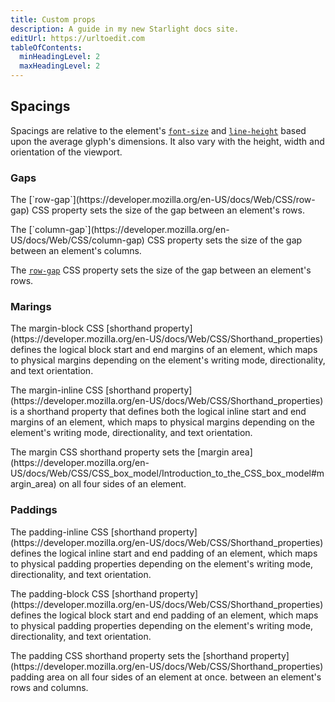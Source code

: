 ```yaml
---
title: Custom props
description: A guide in my new Starlight docs site.
editUrl: https://urltoedit.com
tableOfContents:
  minHeadingLevel: 2
  maxHeadingLevel: 2
---
```



## Spacings

Spacings are relative to the element's [`font-size`](https://developer.mozilla.org/en-US/docs/Web/CSS/font-size) and [`line-height`](https://developer.mozilla.org/en-US/docs/Web/CSS/line-height) based upon the average glyph's dimensions. It also vary with the height, width and orientation of the viewport.

### Gaps

<Gaps>
  <p slot="row">The [`row-gap`](https://developer.mozilla.org/en-US/docs/Web/CSS/row-gap) CSS property sets the size of the gap between an element's rows.</p>
  <p slot="column">The [`column-gap`](https://developer.mozilla.org/en-US/docs/Web/CSS/column-gap) CSS property sets the size of the gap between an element's columns.</p>
  <p slot="shorthand">The <a href="https://developer.mozilla.org/en-US/docs/Web/CSS/row-gap"><code>row-gap</code></a> CSS property sets the size of the gap between an element's rows.</p>
</Gaps>

### Marings

<Margins>
  <p slot="block">The margin-block CSS [shorthand property](https://developer.mozilla.org/en-US/docs/Web/CSS/Shorthand_properties) defines the logical block start and end margins of an element, which maps to physical margins depending on the element's writing mode, directionality, and text orientation.</p>
  <p slot="inline">The margin-inline CSS [shorthand property](https://developer.mozilla.org/en-US/docs/Web/CSS/Shorthand_properties) is a shorthand property that defines both the logical inline start and end margins of an element, which maps to physical margins depending on the element's writing mode, directionality, and text orientation.</p>
  <p slot="shorthand">The margin CSS shorthand property sets the [margin area](https://developer.mozilla.org/en-US/docs/Web/CSS/CSS_box_model/Introduction_to_the_CSS_box_model#margin_area) on all four sides of an element.</p>
</Margins>

### Paddings

<Paddings>
  <p slot="inline">The padding-inline CSS [shorthand property](https://developer.mozilla.org/en-US/docs/Web/CSS/Shorthand_properties) defines the logical inline start and end padding of an element, which maps to physical padding properties depending on the element's writing mode, directionality, and text orientation.</p>
  <p slot="block">The padding-block CSS [shorthand property](https://developer.mozilla.org/en-US/docs/Web/CSS/Shorthand_properties) defines the logical block start and end padding of an element, which maps to physical padding properties depending on the element's writing mode, directionality, and text orientation.</p>
  <p slot="shorthand">The padding CSS shorthand property sets the [shorthand property](https://developer.mozilla.org/en-US/docs/Web/CSS/Shorthand_properties) padding area on all four sides of an element at once. between an element's rows and columns.</p>
</Paddings>
